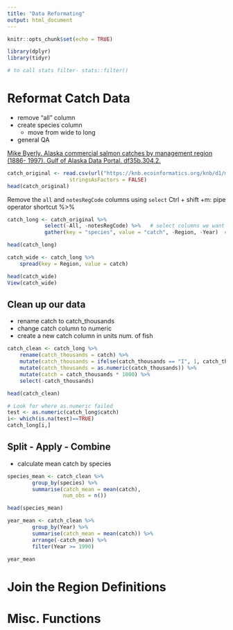 ```yaml
---
title: "Data Reformating"
output: html_document
---
```


```r
knitr::opts_chunk$set(echo = TRUE)
```

```r
library(dplyr)
library(tidyr)

# to call stats filter- stats::filter()
```


# Reformat Catch Data


* remove "all" column
* create species column
    - move from wide to long
* general QA

[Mike Byerly. Alaska commercial salmon catches by management region (1886- 1997). Gulf of Alaska Data Portal. df35b.304.2.](https://knb.ecoinformatics.org/view/df35b.304.2)


```r

catch_original <- read.csv(url("https://knb.ecoinformatics.org/knb/d1/mn/v2/object/df35b.302.1", method = "libcurl"),
                    stringsAsFactors = FALSE)
head(catch_original)

```

Remove the `all` and `notesRegCode` columns using `select`
Ctrl + shift +m: pipe operator shortcut %>%

```r
catch_long <- catch_original %>% 
            select(-All, -notesRegCode) %>%   # select columns we want
            gather(key = "species", value = "catch", -Region, -Year)  # move from wide to long

head(catch_long)

```


```r
catch_wide <- catch_long %>% 
    spread(key = Region, value = catch)

head(catch_wide)
View(catch_wide)

```


## Clean up our data

* rename catch to catch_thousands
* change catch column to numeric
* create a new catch column in units num. of fish

```r

catch_clean <- catch_long %>%
    rename(catch_thousands = catch) %>% 
    mutate(catch_thousands = ifelse(catch_thousands == "I", 1, catch_thousands)) %>% 
    mutate(catch_thousands = as.numeric(catch_thousands)) %>% 
    mutate(catch = catch_thousands * 1000) %>% 
    select(-catch_thousands)

head(catch_clean)

```


```r
# Look for where as.numeric failed
test <- as.numeric(catch_long$catch)
i<- which(is.na(test)==TRUE)
catch_long[i,]

```

## Split - Apply - Combine

* calculate mean catch by species

```r
species_mean <- catch_clean %>%
        group_by(species) %>%   
        summarise(catch_mean = mean(catch),
                  num_obs = n())

head(species_mean)
```

```r
year_mean <- catch_clean %>%
        group_by(Year) %>%   
        summarise(catch_mean = mean(catch)) %>% 
        arrange(-catch_mean) %>% 
        filter(Year >= 1990)

year_mean
```



# Join the Region Definitions

# Misc. Functions